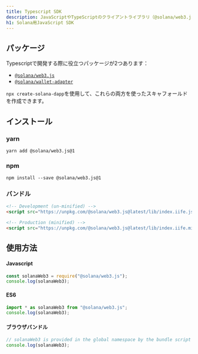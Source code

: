```yaml
---
title: Typescript SDK
description: JavaScriptやTypeScriptのクライアントライブラリ（@solana/web3.js）を使用してSolanaとやり取りする方法を学びましょう。
h1: Solana用JavaScript SDK
---
```


## パッケージ

Typescriptで開発する際に役立つパッケージが2つあります：

- [`@solana/web3.js`](https://www.npmjs.com/package/@solana/web3.js)
- [`@solana/wallet-adapter`](https://github.com/anza-xyz/wallet-adapter)

`npx create-solana-dapp`を使用して、これらの両方を使ったスキャフォールドを作成できます。

## インストール

### yarn

```shell title="Terminal"
yarn add @solana/web3.js@1
```

### npm

```shell title="Terminal"
npm install --save @solana/web3.js@1
```

### バンドル

```html title="index.html"
<!-- Development (un-minified) -->
<script src="https://unpkg.com/@solana/web3.js@latest/lib/index.iife.js"></script>

<!-- Production (minified) -->
<script src="https://unpkg.com/@solana/web3.js@latest/lib/index.iife.min.js"></script>
```

## 使用方法

#### Javascript

```javascript
const solanaWeb3 = require("@solana/web3.js");
console.log(solanaWeb3);
```

#### ES6

```javascript
import * as solanaWeb3 from "@solana/web3.js";
console.log(solanaWeb3);
```

#### ブラウザバンドル

```javascript
// solanaWeb3 is provided in the global namespace by the bundle script
console.log(solanaWeb3);
```
